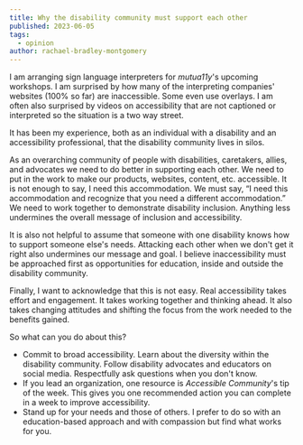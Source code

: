 ```yaml
---
title: Why the disability community must support each other
published: 2023-06-05
tags:
  - opinion
author: rachael-bradley-montgomery
---
```



I am arranging sign language interpreters for *mutua11y*'s upcoming workshops. I am surprised by how many of the interpreting companies' websites (100% so far) are inaccessible. Some even use overlays. I am often also surprised by videos on accessibility that are not captioned or interpreted so the situation is a two way street.

It has been my experience, both as an individual with a disability and an accessibility professional, that the disability community lives in silos.

As an overarching community of people with disabilities, caretakers, allies, and advocates we need to do better in supporting each other. We need to put in the work to make our products, websites, content, etc. accessible. It is not enough to say, I need this accommodation. We must say, “I need this accommodation and recognize that you need a different accommodation.” We need to work together to demonstrate disability inclusion. Anything less undermines the overall message of inclusion and accessibility.

It is also not helpful to assume that someone with one disability knows how to support someone else's needs. Attacking each other when we don't get it right also undermines our message and goal. I believe inaccessibility must be approached first as opportunities for education, inside and outside the disability community.

Finally, I want to acknowledge that this is not easy. Real accessibility takes effort and engagement. It takes working together and thinking ahead. It also takes changing attitudes and shifting the focus from the work needed to the benefits gained.

So what can you do about this?

- Commit to broad accessibility. Learn about the diversity within the disability community. Follow disability advocates and educators on social media. Respectfully ask questions when you don't know.
- If you lead an organization, one resource is *Accessible Community*'s tip of the week. This gives you one recommended action you can complete in a week to improve accessibility.
- Stand up for your needs and those of others. I prefer to do so with an education-based approach and with compassion but find what works for you.
